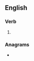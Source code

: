 ==English==

===Verb===
{{head|en|present participle}}

# {{present participle of|nuke|lang=en|nocat=1}}

===Anagrams===
* {{anagrams|en|unking}}